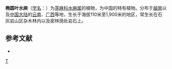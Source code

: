 {{Speciesbox 
| taxon = Debregeasia elliptica
| status = NE
| status_system = IUCN3.1
| authority =  C. J. Chen
}}

'''椭圆叶水麻'''（[[学名|学名]]：{{lang|la|''Debregeasia elliptica''}}）为[[荨麻科|荨麻科]][[水麻属|水麻属]]的植物，为中国的特有植物。分布于[[越南|越南]]以及[[中国大陆|中国大陆]]的[[云南|云南]]、[[广西|广西]]等地，生长于海拔110米至1,900米的地区，常生长在石灰岩山区杂木林内以及密林荫处岩石上。

== 参考文献 ==
<div class="references-small">
* {{cite web| url =http://www.bioinfo.cn/db05/KmzwSpecies.php?action=view&id=23166| title =椭园叶水麻| work =《中国高等植物数据库全库》| publisher =中国科学院微生物研究所| author =昆明植物研究所| accessdate =2009-02-26| deadurl =yes| archiveurl =https://web.archive.org/web/20160305033029/http://www.bioinfo.cn/db05/KmzwSpecies.php?action=view&id=23166| archivedate =2016-03-05}}
</div>
{{Taxonbar|from=Q11117474}}

[[Category:水麻属|T]]


{{植物小作品}}